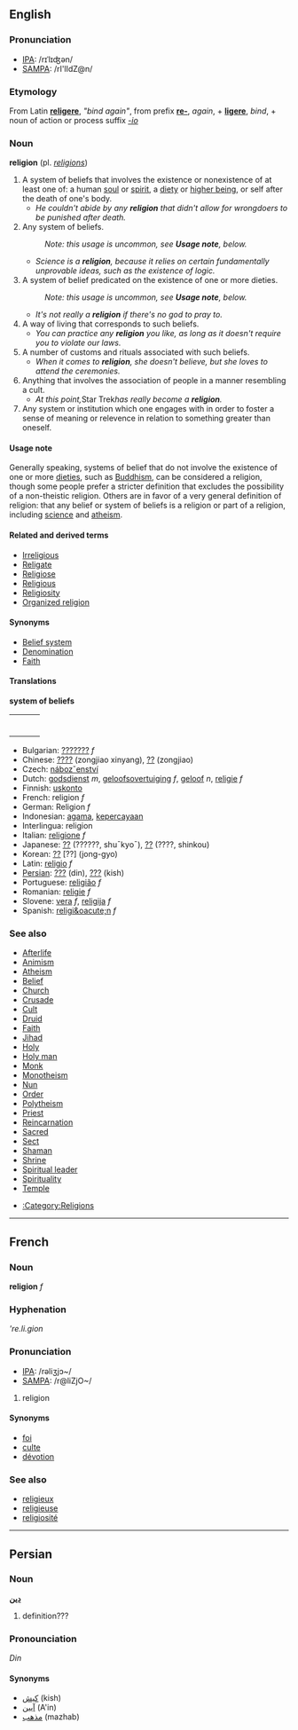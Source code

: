 ==English==
===Pronunciation===
*[[w:IPA|IPA]]: /rɪˈlɪʤən/
*[[w:SAMPA|SAMPA]]: /rI'lIdZ@n/

===Etymology===
From Latin '''[[religere]]''', ''"bind again"'', from prefix '''[[re-]]''', ''again'', + '''[[ligere]]''', ''bind'', + noun of action or process suffix ''[[-io]]''

===Noun===
'''religion''' (pl. ''[[religions]]'')

# A system of beliefs that involves the existence or nonexistence of at least one of: a human [[soul]] or [[spirit]], a [[diety]] or [[higher being]], or self after the death of one's body.
#* ''He couldn't abide by any '''religion''' that didn't allow for wrongdoers to be punished after death.''
# Any system of beliefs.
#: ''Note: this usage is uncommon, see '''Usage note''', below.''
#* ''Science is a '''religion''', because it relies on certain fundamentally unprovable ideas, such as the existence of logic.''
# A system of belief predicated on the existence of one or more dieties.
#: ''Note: this usage is uncommon, see '''Usage note''', below.''
#* ''It's not really a '''religion''' if there's no god to pray to.''
# A way of living that corresponds to such beliefs.
#* ''You can practice any '''religion''' you like, as long as it doesn't require you to violate our laws.''
# A number of customs and rituals associated with such beliefs.
#* ''When it comes to '''religion''', she doesn't believe, but she loves to attend the ceremonies.''
# Anything that involves the association of people in a manner resembling a cult.
#* ''At this point, ''Star Trek'' has really become a '''religion'''.''
# Any system or institution which one engages with in order to foster a sense of meaning or relevence in relation to something greater than oneself.

{{sectstub}}

==== Usage note ====
Generally speaking, systems of belief that do not involve the existence of one or more [[dieties]], such as [[Buddhism]], can be considered a religion, though some people prefer a stricter definition that excludes the possibility of a non-theistic religion.  Others are in favor of a very general definition of religion: that any belief or system of beliefs is a religion or part of a religion, including [[science]] and [[atheism]].

{{sectstub}}

====Related and derived terms====
*[[Irreligious]]
*[[Religate]]
*[[Religiose]]
*[[Religious]]
*[[Religiosity]]
*[[Organized religion]]

====Synonyms====
*[[Belief system]]
*[[Denomination]]
*[[Faith]]

====Translations====

'''system of beliefs'''
{| border=0  width=100%
|-
|bgcolor="#FFFFE0" valign=top width=48%|
{|
|}
| width=1% |
|bgcolor="#FFFFE0" valign=top width=48%|
{|
|}
|}

*Bulgarian: [[???????]] ''f''
*Chinese: [[????]] (zongjiao xinyang), [[??]] (zongjiao)
*Czech: [[nábozˇenství]]
*Dutch: [[godsdienst]] ''m'', [[geloofsovertuiging]] ''f'', [[geloof]] ''n'', [[religie]] ''f''
*Finnish: [[uskonto]]
*French: religion ''f''
*German: Religion ''f''
*Indonesian: [[agama]], [[percaya|kepercayaan]]
*Interlingua: religion
*Italian: [[religione]] ''f''
*Japanese: [[??]] (??????, shu¯kyo¯), [[??]] (????, shinkou)
*Korean: [[??]] [??] (jong-gyo)
*Latin: [[religio]] ''f''
*[[Persian]]: [[???]] (din), [[???]] (kish)
*Portuguese: [[religião]] ''f''
*Romanian: [[religie]] ''f''
*Slovene: [[vera]] ''f'', [[religija]] ''f''
*Spanish: [[religi&oacute;n]] ''f''

=== See also ===
<!-- Let's only use terms that aren't specific to a particular religion or category of religions (except such general categories as "organized religions").  Priest, monk, or nun are applied to many different religions. -->
*[[Afterlife]]
*[[Animism]]
*[[Atheism]]
*[[Belief]]
*[[Church]]
*[[Crusade]]
*[[Cult]]
*[[Druid]]
*[[Faith]]
*[[Jihad]]
*[[Holy]]
*[[Holy man]]
*[[Monk]]
*[[Monotheism]]
*[[Nun]]
*[[Order]]
*[[Polytheism]]
*[[Priest]]
*[[Reincarnation]]
*[[Sacred]]
*[[Sect]]
*[[Shaman]]
*[[Shrine]]
*[[Spiritual leader]]
*[[Spirituality]]
*[[Temple]]

*[[:Category:Religions]]




----
==French==
===Noun===
'''religion''' ''f''

===Hyphenation===
'''re.li.gion''

===Pronunciation===
*[[w:IPA|IPA]]: /rəliʒjɔ~/
*[[w:SAMPA|SAMPA]]: /r@liZjO~/

#religion

====Synonyms====
*[[foi]]
*[[culte]]
*[[dévotion]]

===See also===
*[[religieux]]
*[[religieuse]]
*[[religiosité]]

----



==Persian==
===Noun===
'''[[دین]]'''

# definition??? <!-- What's this word doing here?? -->

===Pronounciation===
''Din''

====Synonyms====
*[[كیش]] (kish)
*[[آیین]] (A'in)
*[[مذهب]] (mazhab)
